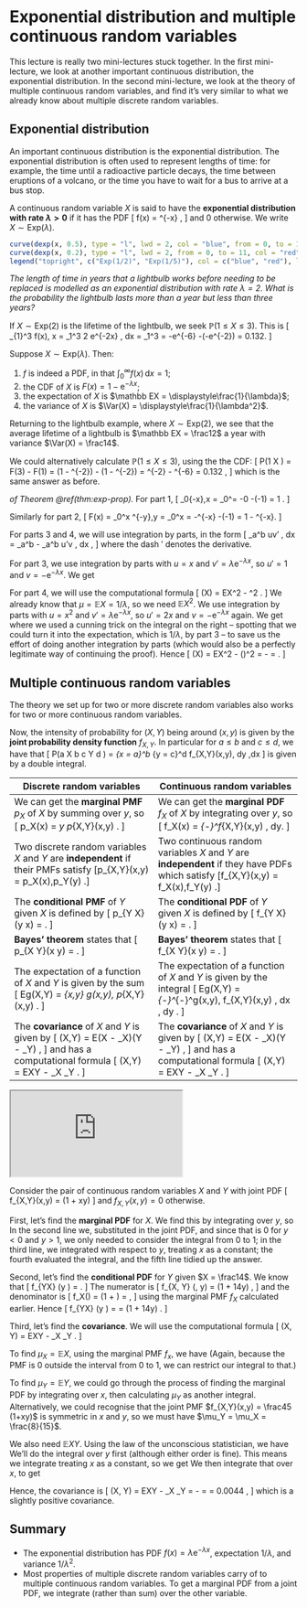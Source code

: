 # Exponential distribution and multiple continuous random variables  {#L17-exp-multiple}


This lecture is really two mini-lectures stuck together. In the first mini-lecture, we look at another important continuous distribution, the exponential distribution. In the second mini-lecture, we look at the theory of multiple continuous random variables, and find it's very similar to what we already know about multiple discrete random variables.


## Exponential distribution  {#exponential}


An important continuous distribution is the exponential distribution. The exponential distribution is often used to represent lengths of time: for example, the time until a radioactive particle decays, the time between eruptions of a volcano, or the time you have to wait for a bus to arrive at a bus stop.


::: {.definition}
A continuous random variable $X$ is said to have the **exponential distribution with rate $\lambda > 0$** if it has the PDF
\[ f(x) = \lambda \mathrm{e}^{-\lambda x} \qquad \text{for $x \geq 0$}, \]
and 0 otherwise. We write $X \sim \text{Exp}(\lambda)$.
:::

```r
curve(dexp(x, 0.5), type = "l", lwd = 2, col = "blue", from = 0, to = 11, xlim = c(0,10),  xlab = "x", ylab = "probability density function f(x)")
curve(dexp(x, 0.2), type = "l", lwd = 2, from = 0, to = 11, col = "red", add = TRUE)
legend("topright", c("Exp(1/2)", "Exp(1/5)"), col = c("blue", "red"), lwd = 2)
```

::: {.example}
*The length of time in years that a lightbulb works before needing to be replaced is modelled as an exponential distribution with rate $\lambda = 2$. What is the probability the lightbulb lasts more than a year but less than three years?*

If $X \sim \text{Exp}(2)$ is the lifetime of the lightbulb, we seek $\mathbb P(1 \leq X \leq 3)$. This is
\[ \int_{1}^3 f(x)\, \mathrm{d}x = \int_1^3 2 \mathrm e^{-2x} \, \mathrm dx = \big[ -\mathrm e^{-2x} \big]_1^3 = -\mathrm e^{-6} -(-\mathrm e^{-2}) = 0.132.  \]
:::

::: {.theorem #exp-prop}
Suppose $X \sim \text{Exp}(\lambda)$. Then:

1. $f$ is indeed a PDF, in that $\displaystyle\int_0^\infty f(x)\,\mathrm{d}x = 1$;
2. the CDF of $X$ is $F(x) = 1 - \mathrm{e}^{-\lambda x}$;
3. the expectation of $X$ is $\mathbb EX = \displaystyle\frac{1}{\lambda}$;
4. the variance of $X$ is $\Var(X) = \displaystyle\frac{1}{\lambda^2}$.
:::

::: {.example}
Returning to the lightbulb example, where $X \sim \text{Exp}(2)$, we see that the average lifetime of a lightbulb is $\mathbb EX = \frac12$ a year with variance $\Var(X) = \frac14$.

We could alternatively calculate $\mathbb P(1 \leq X \leq 3)$, using the the CDF:
\[ \mathbb P(1 \leq X \leq 3) = F(3) - F(1) = (1 - \mathrm{e}^{-2\times 3}) - (1 - \mathrm{e}^{-2\times 1}) = \mathrm{e}^{-2} - \mathrm{e}^{-6} = 0.132 , \]
which is the same answer as before.
:::


::: {.proof}
*of Theorem \@ref(thm:exp-prop).*
For part 1,
\[ \int_0^\infty \lambda \mathrm{e}^{-\lambda x}\,\mathrm{d}x
     = \big[-\mathrm{e}^{-\lambda x} \big]_0^\infty = -0 -(-1) = 1 . \]

Similarly for part 2,
\[ F(x) = \int_0^x \lambda \mathrm{e}^{-\lambda y}\,\mathrm{d}y
     = \big[-\mathrm{e}^{-\lambda y} \big]_0^x = -\mathrm{e}^{-\lambda x} -(-1) = 1 - \mathrm{e}^{-\lambda x}. \]

For parts 3 and 4, we will use integration by parts, in the form
\[ \int_a^b uv' \, \mathrm dx = \big[uv\big]_a^b - \int_a^b u'v \, \mathrm dx , \]
where the dash $'$ denotes the derivative.

For part 3, we use integration by parts with $u = x$ and $v' = \lambda \mathrm{e}^{-\lambda x}$, so $u' = 1$ and $v = -\mathrm{e}^{-\lambda x}$. We get
\begin{align*}
\mathbb EX &= \int_0^\infty x  \lambda \mathrm{e}^{-\lambda x}\,\mathrm{d}x \\
  &= \big[-x \mathrm{e}^{-\lambda x}\big]_0^\infty + \int_0^\infty \mathrm{e}^{-\lambda x}\,\mathrm{d}x \\
  &= -0 - (-0) + \left[ -\frac{1}{\lambda} \mathrm{e}^{-\lambda x} \right]_0^\infty \\
  &= -0 - \left(- \frac{1}{\lambda}\right) \\
  &= \frac{1}{\lambda}
\end{align*}

For part 4, we will use the computational formula
\[ \Var(X) = \mathbb EX^2 - \mu^2 . \]
We already know that $\mu = \mathbb EX = 1/\lambda$, so we need $\mathbb EX^2$. We
use integration by parts with $u = x^2$ and $v' = \lambda \mathrm{e}^{-\lambda x}$, so $u' = 2x$ and $v = -\mathrm{e}^{-\lambda x}$ again. We get
\begin{align*}
\mathbb EX^2 &= \int_0^\infty x^2  \lambda \mathrm{e}^{-\lambda x}\,\mathrm{d}x \\
  &= \big[-x^2 \mathrm{e}^{-\lambda x}\big]_0^\infty + \int_0^\infty 2x \mathrm{e}^{-\lambda x}\,\mathrm{d}x \\
  &= -0 - (-0) + \frac{2}{\lambda} \int_0^\infty \lambda x \mathrm{e}^{-\lambda x}\,\mathrm{d}x \\
  &= \frac{2}{\lambda} \mathbb EX \\
  &= \frac{2}{\lambda^2} ,
\end{align*}
where we used a cunning trick on the integral on the right -- spotting that we could turn it into the expectation, which is $1/\lambda$, by part 3 -- to save us the effort of doing another integration by parts (which would also be a perfectly legitimate way of continuing the proof).
Hence
\[ \Var(X) = \mathbb EX^2 - \left(\frac{1}{\lambda}\right)^2 =  \frac{2}{\lambda^2} - \frac{1}{\lambda^2} = \frac{1}{\lambda^2} .  \]
:::




## Multiple continuous random variables  {#continuous-multiple}

The theory we set up for two or more discrete random variables also works for two or more continuous random variables.

Now, the intensity of probability for $(X,Y)$ being around $(x,y)$ is given by the **joint probability density function** $f_{X,Y}$. In particular for $a \leq b$ and $c \leq d$, we have that
\[ \mathbb P(a \leq X \leq b \text{ and } c \leq Y \leq d ) = \int_{x = a}^b \int_{y = c}^d f_{X,Y}(x,y)\, \mathrm dy \,\mathrm dx  \]
is given by a double integral.

|   Discrete random variables   |   Continuous random variables   |
|-----|-----|
| We can get the **marginal PMF** $p_X$ of $X$ by summing over $y$, so \[ p_X(x) = \sum_y p_{X,Y}(x,y) . \] | We can get the **marginal PDF** $f_X$ of $X$ by integrating over $y$, so \[ f_X(x) = \int_{-\infty}^\infty f_{X,Y}(x,y) \, \mathrm dy. \] |
| Two discrete random variables $X$ and $Y$ are **independent** if their PMFs satisfy \[p_{X,Y}(x,y) = p_X(x)\,p_Y(y) \qquad \text{for all $x, y$}.\] | Two continuous random variables $X$ and $Y$ are **independent** if they have PDFs which satisfy \[f_{X,Y}(x,y) = f_X(x)\,f_Y(y) \qquad \text{for all $x, y$}.\] |
| The **conditional PMF** of $Y$ given $X$ is defined by \[ p_{Y \mid X}(y \mid x) = \frac{p_{X,Y}(x,y)}{p_X(x)} . \] | The **conditional PDF** of $Y$ given $X$ is defined by \[ f_{Y \mid X}(y \mid x) = \frac{f_{X,Y}(x,y)}{f_X(x)} . \] |
| **Bayes' theorem** states that \[ p_{X \mid Y}(x \mid y) = \frac{p_X(x)\,p_{Y\mid X}(y\mid x)}{p_Y(y)} . \] | **Bayes' theorem** states that \[ f_{X \mid Y}(x \mid y) = \frac{f_X(x)\,f_{Y\mid X}(y\mid x)}{f_Y(y)} . \] |
| The expectation of a function of $X$ and $Y$ is given by the sum \[ \mathbb Eg(X,Y) = \sum_{x,y} g(x,y)\, p_{X,Y}(x,y) . \] | The expectation of a function of $X$ and $Y$ is given by the integral \[ \mathbb Eg(X,Y) = \int_{-\infty}^\infty \int_{-\infty}^\infty g(x,y)\, f_{X,Y}(x,y) \, \mathrm dx \, \mathrm dy . \] |
| The **covariance** of $X$ and $Y$ is given by \[ \Cov(X,Y) = \mathbb E(X - \mu_X)(Y - \mu_Y) , \] and has a computational formula \[ \Cov(X,Y) = \mathbb EXY - \mu_X \mu_Y . \] | The **covariance** of $X$ and $Y$ is given by \[ \Cov(X,Y) = \mathbb E(X - \mu_X)(Y - \mu_Y) , \] and has a computational formula \[ \Cov(X,Y) = \mathbb EXY - \mu_X \mu_Y . \]

:::: {.videowrap}
::: {.videowrapper}
<iframe src="https://www.youtube.com/embed/Rx6KXw1z5Lk"></iframe>
:::
::::

::: {.example}
Consider the pair of continuous random variables $X$ and $Y$ with joint PDF
\[ f_{X,Y}(x,y) = \tfrac45(1 + xy) \qquad \text{for $0 \leq x,y\leq 1$} \]
and $f_{X,Y}(x,y) = 0$ otherwise.

First, let's find the **marginal PDF** for $X$. We find this by integrating over $y$, so
\begin{align*}
f_X(x) &= \int_{y=-\infty}^\infty f_{X,Y}(x,y) \, \mathrm{d}y \\
  &= \int_{y = 0}^1 \tfrac45 (1 + xy) \, \mathrm dy \\
  &= \tfrac45 \left[y + \tfrac12 xy^2 \right]_{y=0}^1 \\
  &= \tfrac45 \left(1 + \tfrac12x - 0 - 0 \right) \\
  &= \tfrac45 \left(1 + \tfrac12x \right) . 
\end{align*}
In the second line we, substituted in the joint PDF, and since that is 0 for $y<0$ and $y>1$, we only needed to consider the integral from 0 to 1; in the third line, we integrated with respect to $y$, treating $x$ as a constant; the fourth evaluated the integral, and the fifth line tidied up the answer.

Second, let's find the **conditional PDF** for $Y$ given $X = \frac14$. We know that
\[ f_{Y\mid X} \big(y \mid \tfrac14\big) = \frac{f_{X, Y} (\tfrac14, y)}{f_X(\frac14)} .  \]
The numerator is
\[ f_{X, Y} \big(\tfrac14, y\big) = \tfrac45 \big(1 + \tfrac14y\big) , \]
and the denominator is
\[ f_X\big(\tfrac14\big) = \tfrac 45 \big(1 + \tfrac12\times \tfrac 14\big) = \tfrac45 \times \tfrac 98 , \]
using the marginal PMF $f_X$ calculated earlier. Hence
\[ f_{Y\mid X} \big(y \mid \tfrac14\big) =  \frac{\tfrac45 (1 + \tfrac14y)}{\tfrac45 \times \tfrac 98} = \tfrac89 \big(1 + \tfrac14y\big) . \]

Third, let's find the **covariance**. We will use the computational formula
\[ \Cov(X, Y) = \mathbb EXY - \mu_X \mu_Y . \]

To find $\mu_X = \mathbb EX$, using the marginal PMF $f_x$, we have
\begin{align*}
\mu_X = \mathbb EX &= \int_{-\infty}^{\infty} x\,f(x)\, \mathrm dx \\
  &= \int_0^1 x \, \tfrac45 \big(1 + \tfrac12 x\big)\,\mathrm dx \\
  &= \tfrac45 \int_0^1 \big(x + \tfrac12 x^2 \big) \, \mathrm dx \\
  &= \tfrac45 \left[ \tfrac12x^2 + \tfrac16 x^3 \right]_0^1 \\
  &= \tfrac45 \big(\tfrac12 + \tfrac16 - 0 - 0 \big) \\
  &= \tfrac{8}{15}.
\end{align*}
(Again, because the PMF is 0 outside the interval from 0 to 1, we can restrict our integral to that.) 

To find $\mu_Y = \mathbb EY$, we could go through the process of finding the marginal PDF by integrating over $x$, then calculating $\mu_Y$ as another integral. Alternatively, we could recognise that the joint PMF $f_{X,Y}(x,y) = \frac45 (1+xy)$ is symmetric in $x$ and $y$, so we must have $\mu_Y = \mu_X = \frac{8}{15}$.

We also need $\mathbb EXY$. Using the law of the unconscious statistician, we have
\begin{align*}
\mathbb EXY &= \int_{x = -\infty}^{\infty} \int_{y = -\infty}^{\infty} xy\, f_{X,Y}(x,y)\, \mathrm dy\, \mathrm dx \\
  &= \int_{x = 0}^{1} \int_{y = 0}^{1} xy \, \tfrac45 (1+xy) \, \mathrm dy\, \mathrm dx \\
  &= \tfrac45 \int_{x = 0}^{1} \int_{y = 0}^{1} (xy + x^2y^2)\, \mathrm dy\, \mathrm dx .
\end{align*}
We'll do the integral over $y$ first (although either order is fine). This means we integrate treating $x$ as a constant, so we get
\begin{align*}
\mathbb EXY &= \tfrac45 \int_{x = 0}^{1} \int_{y = 0}^{1} (xy + x^2y^2)\, \mathrm dy\, \mathrm dx \\
  &= \tfrac45 \int_{x = 0}^{1} \left[ \tfrac12 xy^2 + \tfrac13 x^2y^3 \right]_{y=0}^1 \, \mathrm dx \\
  &= \tfrac45 \int_{x = 0}^{1} \big( \tfrac12x + \tfrac13 x^2 - 0 - 0\big) \, \mathrm dx \\
  &= \tfrac45 \int_{x = 0}^{1} \big( \tfrac12x + \tfrac13 x^2\big) \, \mathrm dx .
\end{align*}
We then integrate that over $x$, to get
\begin{align*}
\mathbb EXY &= \tfrac45 \int_{x = 0}^{1} \big( \tfrac12x + \tfrac13 x^2\big) \, \mathrm dx \\
  &= \tfrac45 \left[ \tfrac14 x^2 + \tfrac19 x^3 \right]_{x=0}^1 \\
  &= \tfrac45 \big(\tfrac14 + \tfrac19 - 0 - 0 \big) \\
  &= \tfrac{13}{45}
\end{align*}

Hence, the covariance is
\[ \Cov(X, Y) = \mathbb EXY - \mu_X \mu_Y = \tfrac{13}{45} - \tfrac{8}{15} \times \tfrac{8}{15} = \tfrac{1}{255} = 0.0044 , \]
which is a slightly positive covariance.
:::

<!--
::: {.example}
Consider the pair of continuous random variable $(X,Y)$ with joint PDF
\[ f_{X,Y}(x,y) = \tfrac12(1 + x + y) \qquad \text{for $0 \leq x,y\leq 1$} \]
and $f_{X,Y}(x,y) = 0$ otherwise.

We get the marginal distribution for $X$ by integrating over $y$, so
\[ f_X(x) = \int_0^1 \tfrac12(1 + x + y) \, \mathrm dy = \tfrac12 \left[(1 + x)y + \tfrac12y^2\right]_0^1 = \tfrac34 + \tfrac12x . \]

We can find the the conditional PDF for $Y$ given $X = \tfrac14$. It is
\[ f_{Y\mid X}\big(y \mid \tfrac14\big) = \frac{f_{X,Y}\big(\tfrac14,y\big)}{f_X\big(\tfrac14\big)}
    = \frac{\tfrac12\big(1 + \tfrac14 + y\big)}{\tfrac34 + \tfrac12\times\tfrac14 } = \tfrac{5}{7} + \tfrac47 y . \]
    
We can calculate the covariance. First, the expectations are
\[ \mathbb EX = \int_{-\infty}^\infty x\, f_X(x) \,\mathrm dx = \int_0^1 x\big(\tfrac34 + \tfrac12x\big)\, \mathrm dx = \left[\tfrac38 x^2 + \tfrac16 x^3 \right] = \tfrac{13}{24} \]
and $\mathbb EY = \frac{13}{24}$ also, by symmetry. Second, we have
\begin{align*}
\mathbb EXY
&= \int_{-\infty}^\infty \int_{-\infty}^\infty xy\, f_{X,Y}(x,y) \, \mathrm dx\, \mathrm dy \\
&= \int_0^1 \int_0^1 xy \, \tfrac12(1 + x + y)\, \mathrm dx\, \mathrm dy \\
&= \int_0^1 \left[ \tfrac14 x^2y + \tfrac16 x^3y + \tfrac14 x^2y^2  \right]_{x=0}^1 \, \mathrm dy\\
&= \int_0^1 \big( \tfrac14 y + \tfrac16 y + \tfrac14 y^2 \big) \, \mathrm dy\\
&= \left[ \tfrac18 y^2 + \tfrac{1}{12}y^2 + \tfrac{1}{12}y^3  \right]_0^1 \\
&= \tfrac{7}{24} .
\end{align*}
So therefore,
\[ \Cov(X,Y) = \mathbb EXY - \mu_X \mu_Y = \tfrac{7}{24} - \tfrac{13}{24} \times \tfrac{13}{24} = -\tfrac{1}{576} . \]
::::
-->

## Summary  {#summary-L17 .unnumbered}

::: {.mysummary}
* The exponential distribution has PDF $f(x) = \lambda \mathrm e^{-\lambda x}$, expectation $1/\lambda$, and variance $1/\lambda^2$.
* Most properties of multiple discrete random variables carry of to multiple continuous random variables. To get a marginal PDF from a joint PDF, we integrate (rather than sum) over the other variable.
:::